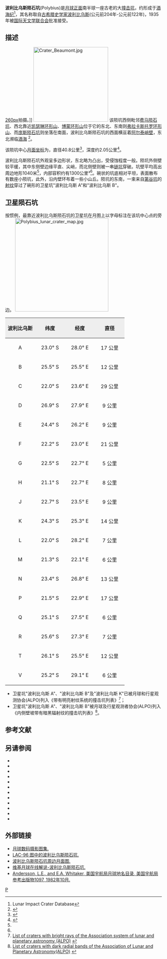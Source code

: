 {{lunar crater data|
 image=Polybius crater 4084 h1.jpg|240px|
 caption=月球轨道器4号拍摄的图像|
 latitude=22.46|
 N_or_S=S|
 longitude=25.63|
 E_or_W=E|
 diameter=40.8公里|
 depth=2.05公里|
 colong=335|
 eponym=[[波利比乌斯|波利比乌斯]]}}
'''波利比乌斯陨石坑'''(Polybius)是[[月球正面|月球正面]]南半球一座古老的大[[撞击坑|撞击坑]]，约形成于[[酒海纪|酒海纪]]<ref name=LICD>Lunar Impact Crater Database</ref>，其名称取自[[古希腊|古希腊]][[史学家|史学家]][[波利比乌斯|波利比乌斯]](公元前204年-公元前122年)，1935年被[[国际天文学联合会|国际天文学联合会]]批准接受。

==描述==
[[image:Rupes_Altai_-_LROC_-_WAC.JPG|260px]]拍摄。]]
[[Image:Crater_Beaumont.jpg|240px]]
该陨坑西侧毗邻[[费马陨石坑|费马陨石坑]]、西北靠近[[凯瑟琳环形山|凯瑟琳环形山]]、[[博蒙环形山|博蒙环形山]]位于它的东北、东南则[[弗拉卡斯托罗环形山|弗拉卡斯托罗环形山]]、而[[庞斯陨石坑|庞斯陨石坑]]则坐落在南面，波利比乌斯陨石坑的西面横亘着[[阿尔泰峭壁|阿尔泰峭壁]]，东北濒临[[酒海|酒海]] <ref>{{Cite web |url=http://planetarynames.wr.usgs.gov/images/Lunar/lac_96_lo.pdf |title=Crater Polybius on LAC-96 map. |access-date=2016-09-01 |archive-date=2013-02-20 |archive-url=https://web.archive.org/web/20130220212022/http://planetarynames.wr.usgs.gov/images/Lunar/lac_96_lo.pdf |dead-url=no }}</ref>。

该陨坑中心[[月面坐标|月面坐标]]为{{Coord|22.46|S|25.63|E|globe:Moon|nogoogle=1|noosm=1}}，直径40.8公里<ref name="IAU">{{Cite web |url=http://planetarynames.wr.usgs.gov/Feature/4786 |title=Directory of the International Astronomical Union |access-date=2016-09-01 |archive-date=2020-08-19 |archive-url=https://web.archive.org/web/20200819153303/https://planetarynames.wr.usgs.gov/Feature/4786 |dead-url=no }}</ref>，深度约2.05公里<ref>{{Cite web |url=http://fisherka.csolutionshosting.net/astronote/plan/craterdepth/html/CraterDepthFeatureNameWestfall.html |title=John E. Westfall's Atlas of the Lunar Terminator, Cambridge Univ. Press (2000) |access-date=2016-09-01 |archive-date=2014-12-18 |archive-url=https://archive.today/20141218234310/http://fisherka.csolutionshosting.net/astronote/plan/craterdepth/html/CraterDepthFeatureNameWestfall.html |dead-url=no }}</ref>。

波利比乌斯陨石坑外观呈多边形状，东北略为凸出，受侵蚀程度一般。陨坑外侧壁较平缓，其中东侧壁边缘平直、尖峭，而北侧壁则被一串[[链坑|链坑]]穿破。坑壁平均高出周边地形1040米<ref name="LICD"/>，内部容积约有1300公里³<ref name="LICD"/>。碗状的坑底相对平坦，表面散布有数座小陨坑，此外，沿内壁环布着一些小山丘。陨坑的东南，一束来自[[第谷坑|第谷坑]]的[[射纹系统|射纹]]穿过了碗形的卫星坑"波利比乌斯 A"和"波利比乌斯 B"。{{clear}}

==卫星陨石坑==
按惯例，最靠近波利比乌斯陨石坑的卫星坑在月图上以字母标注在该坑中心点的旁边。
[[Image:Polybius_lunar_crater_map.jpg|300px]]

{| class="wikitable"
!width="25%" style="background:#eeeeee;" |波利比乌斯
!width="25%" style="background:#eeeeee;" |纬度
!width="25%" style="background:#eeeeee;" |经度
!width="25%" style="background:#eeeeee;" |直径
|-
|align="center"|A
|align="center"|23.0° S
|align="center"|28.0° E
|align="center"|17 公里
|-
|align="center"|B
|align="center"|25.5° S
|align="center"|25.5° E
|align="center"|12 公里
|-
|align="center"|C
|align="center"|22.0° S
|align="center"|23.6° E
|align="center"|29 公里
|-
|align="center"|D
|align="center"|26.9° S
|align="center"|27.9° E
|align="center"|9 公里
|-
|align="center"|E
|align="center"|24.4° S
|align="center"|26.2° E
|align="center"|9 公里
|-
|align="center"|F
|align="center"|22.2° S
|align="center"|23.0° E
|align="center"|21 公里
|-
|align="center"|G
|align="center"|22.5° S
|align="center"|22.7° E
|align="center"|5 公里
|-
|align="center"|H
|align="center"|21.1° S
|align="center"|22.7° E
|align="center"|8 公里
|-
|align="center"|J
|align="center"|22.7° S
|align="center"|23.5° E
|align="center"|9 公里
|-
|align="center"|K
|align="center"|24.3° S
|align="center"|25.3° E
|align="center"|14 公里
|-
|align="center"|L
|align="center"|22.0° S
|align="center"|28.2° E
|align="center"|7 公里
|-
|align="center"|M
|align="center"|21.3° S
|align="center"|22.1° E
|align="center"|6 公里
|-
|align="center"|N
|align="center"|23.4° S
|align="center"|26.8° E
|align="center"|13 公里
|-
|align="center"|P
|align="center"|21.5° S
|align="center"|22.9° E
|align="center"|17 公里
|-
|align="center"|Q
|align="center"|25.1° S
|align="center"|27.5° E
|align="center"|6 公里
|-
|align="center"|R
|align="center"|25.6° S
|align="center"|27.3° E
|align="center"|7 公里
|-
|align="center"|T
|align="center"|26.1° S
|align="center"|25.5° E
|align="center"|12 公里
|-
|align="center"|V
|align="center"|25.2° S
|align="center"|29.1° E
|align="center"|6 公里
|}{{clear}}
* 卫星坑"波利比乌斯 A"、"波利比乌斯 B"及"波利比乌斯 K"已被月球和行星观测协会(ALPO)列入《带有明亮射纹系统的撞击坑列表》<ref>[http://www.zone-vx.com/alpo-rays-table.pdf List of craters with bright rays of the Association system of lunar and planetary astronomy (ALPO)] {{webarchive|url=https://web.archive.org/web/20160304213831/http://www.zone-vx.com/alpo-rays-table.pdf |date=2016-03-04 }}</ref>；
* 卫星坑"波利比乌斯 A"、"波利比乌斯 B"被月球及行星观测者协会(ALPO)列入《内侧壁坡带有暗黑辐射纹的撞击坑列表》<ref>[http://www.zone-vx.com/alpo-bcp-longlist.pdf List of craters with dark radial bands of the Association of Lunar and Planetary Astronomy(ALPO)] {{webarchive|url=https://web.archive.org/web/20131203025135/http://www.zone-vx.com/alpo-bcp-longlist.pdf |date=2013-12-03 }}</ref>。

==参考文献==
{{Reflist}}

==另请参阅==
{{refbegin}}
* {{cite book
  | last1 = Andersson
  | first1 = L. E.
  | last2 = Whitaker
  | first2 = E. A.
  | authorlink2 = Ewen Whitaker
  | date = 1982
  | title = [[NASA|NASA]] Catalogue of Lunar Nomenclature
  | publisher = NASA RP-1097
  | ref = harv
  }}
* {{cite web
  | last = Blue
  | first = Jennifer
  | date = July 25, 2007
  | title = Gazetteer of Planetary Nomenclature
  | publisher = [[United_States_Geological_Survey|USGS]]
  | url = http://planetarynames.wr.usgs.gov/
  | accessdate = 2007-08-05
  | ref = harv
  | archive-date = 2013-02-13
  | archive-url = https://www.webcitation.org/6EOCinkK0?url=http://planetarynames.wr.usgs.gov/
  | dead-url = no
  }}
* {{cite book
  | last1 = Bussey
  | first1 = B.
  | authorlink1 = Ben Bussey
  | last2 = Spudis
  | first2 = P.
  | authorlink2 = Paul Spudis
  | date = 2004
  | title = The Clementine Atlas of the Moon
  | publisher = Cambridge University Press
  | location = New York
  | isbn = 978-0-521-81528-4
  | ref = harv
  }}
* {{cite book
  | last1 = Cocks
  | first1 = Elijah E.
  | last2 = Cocks
  | first2 = Josiah C.
  | date = 1995
  | title = Who's Who on the Moon: A Biographical Dictionary of Lunar Nomenclature
  | url = https://archive.org/details/isbn_9780936389271
  | publisher = Tudor Publishers
  | isbn = 978-0-936389-27-1
  | ref = harv
  }}
* {{cite web
  | last = McDowell
  | first = Jonathan
  | date = July 15, 2007
  | url = http://host.planet4589.org/astro/lunar/
  | title = Lunar Nomenclature
  | publisher = Jonathan's Space Report
  | accessdate = 2007-10-24
  | ref = harv
  | archive-date = 2012-05-26
  | archive-url = https://www.webcitation.org/67wcYNfK3?url=http://host.planet4589.org/astro/lunar/
  | dead-url = no
  }}
* {{cite journal| last1 = Menzel| first1 = D. H.| last2 = Minnaert| first2 = M.| last3 = Levin| first3 = B.| last4 = Dollfus| first4 = A.| last5 = Bell| first5 = B.| title = Report on Lunar Nomenclature by the Working Group of Commission 17 of the IAU| doi = 10.1007/BF00171763| journal = Space Science Reviews| volume = 12| issue = 2| pages = 136–186| year = 1971| pmid = | pmc =| bibcode = 1971SSRv...12..136M| ref = harv}}
* {{cite book
  | first = Patrick
  | last = Moore
  | authorlink = Patrick Moore
  | date = 2001
  | title = On the Moon
  | url = https://archive.org/details/patrickmooreonmo00patr
  | publisher = Sterling Publishing Co
  | isbn = 978-0-304-35469-6
  | ref = harv
  }}
* {{cite book
  | first = Fred W.
  | last = Price
  | date = 1988
  | title = The Moon Observer's Handbook
  | publisher = Cambridge University Press
  | isbn = 978-0-521-33500-3
  | ref = harv
  }}
* {{cite book
  | last = Rükl
  | first = Antonín
  | authorlink = Antonín Rükl
  | date = 1990
  | title = Atlas of the Moon
  | publisher = Kalmbach Books
  | isbn = 978-0-913135-17-4
  | ref = harv
  }}
* {{cite book
  | last = Webb
  | first = Rev. T. W.
  | authorlink = Thomas William Webb
  | date = 1962
  | title = Celestial Objects for Common Telescopes
  | url = https://archive.org/details/celestialobjects00webb
  | edition = 6th revised
  | publisher = Dover
  | isbn = 978-0-486-20917-3
  | ref = harv
  }}
* {{cite book
  | first = Ewen A.
  | last = Whitaker
  | authorlink = Ewen Whitaker
  | date = 1999
  | title = Mapping and Naming the Moon
  | publisher = Cambridge University Press
  | isbn = 978-0-521-62248-6
  | ref = harv
  }}
* {{cite book
  | first = Peter T.
  | last = Wlasuk
  | date = 2000
  | title = Observing the Moon
  | publisher = Springer
  | isbn = 978-1-85233-193-1
  | ref = harv
 }}
{{refend}}

==外部链接==
*[http://www.lpi.usra.edu/resources/lunar_orbiter/bin/srch_nam.shtml?Polybius%7C0 月球数码摄影图集.] {{Wayback|url=http://www.lpi.usra.edu/resources/lunar_orbiter/bin/srch_nam.shtml?Polybius%7C0 |date=20201127012709 }}
*[http://www.lpi.usra.edu/resources/mapcatalog/LAC/lac96/ LAC-96 图中的波利比乌斯陨石坑.] {{Wayback|url=http://www.lpi.usra.edu/resources/mapcatalog/LAC/lac96/ |date=20160304065630 }}
*[http://www.lpi.usra.edu/resources/mapcatalog/usgs/I690/ 波利比乌斯陨石坑周边月面图.] {{Wayback|url=http://www.lpi.usra.edu/resources/mapcatalog/usgs/I690/ |date=20160304083345 }}
*[http://the-moon.wikispaces.com/Polybius  维基月球在线解说-波利比乌斯陨石坑.] {{Wayback|url=http://the-moon.wikispaces.com/Polybius |date=20180530175459 }}
*[http://planet4589.org/astro/lunar/RP-1097.pdf Andersson, L.E., and E.A. Whitaker, 美国宇航局月球地名目录, 美国宇航局参考出版物1097, 1982年10月.] {{Wayback|url=http://planet4589.org/astro/lunar/RP-1097.pdf |date=20141006125838 }}

[[Category:月球环形山|P]]
{{月球環形山 (O-Q)}}